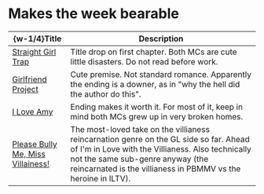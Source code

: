 #   Makes the week bearable

|  \{w-1/4\}Title  |  Description  |
|  ----  |  ----  |
|  [Straight Girl Trap](https://tapas.io/series/straight-girl-trap/)  |  Title drop on first chapter. Both MCs are cute little disasters. Do not read before work.  |
|  [Girlfriend Project](https://tapas.io/series/the-girlfriend-project/info)  |  Cute premise. Not standard romance. Apparently the ending is a downer, as in "why the hell did the author do this".  |
|  [I Love Amy](https://www.tappytoon.com/en/book/i-love-amy)  |  Ending makes it worth it. For most of it, keep in mind both MCs grew up in very broken homes.  |
|  [Please Bully Me, Miss Villainess!](https://manga.bilibili.com/detail/mc30716)  |  The most-loved take on the villianess reincarnation genre on the GL side so far. Ahead of I'm in Love with the Villianess. Also technically not the same sub-genre anyway (the reincarnated is the villianess in PBMMV vs the heroine in ILTV).  |
